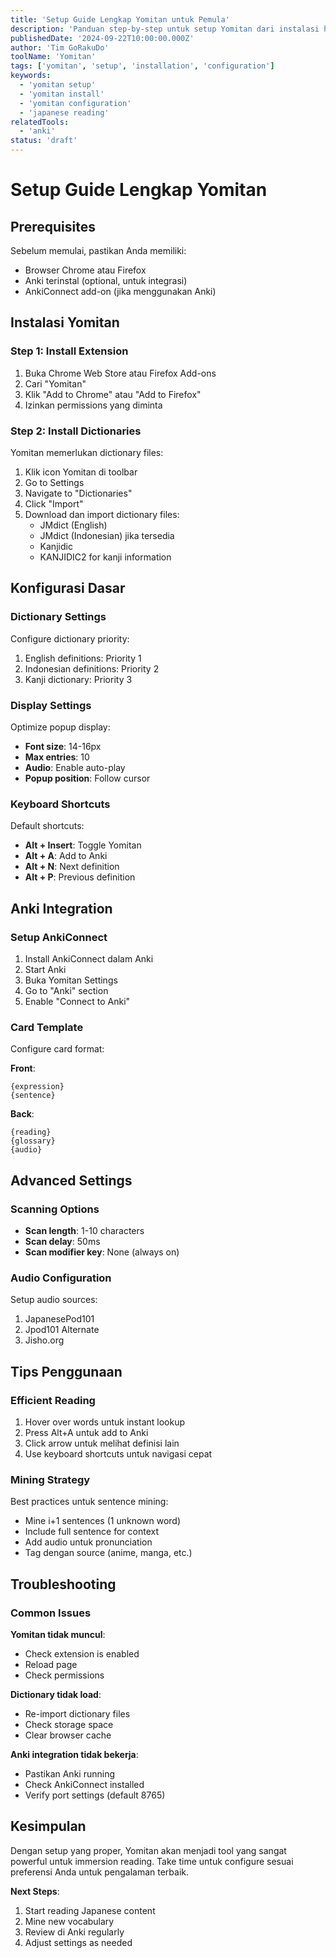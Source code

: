 ```yaml
---
title: 'Setup Guide Lengkap Yomitan untuk Pemula'
description: 'Panduan step-by-step untuk setup Yomitan dari instalasi hingga konfigurasi optimal untuk membaca bahasa Jepang.'
publishedDate: '2024-09-22T10:00:00.000Z'
author: 'Tim GoRakuDo'
toolName: 'Yomitan'
tags: ['yomitan', 'setup', 'installation', 'configuration']
keywords:
  - 'yomitan setup'
  - 'yomitan install'
  - 'yomitan configuration'
  - 'japanese reading'
relatedTools:
  - 'anki'
status: 'draft'
---
```


# Setup Guide Lengkap Yomitan

## Prerequisites

Sebelum memulai, pastikan Anda memiliki:

- Browser Chrome atau Firefox
- Anki terinstal (optional, untuk integrasi)
- AnkiConnect add-on (jika menggunakan Anki)

## Instalasi Yomitan

### Step 1: Install Extension

1. Buka Chrome Web Store atau Firefox Add-ons
2. Cari "Yomitan"
3. Klik "Add to Chrome" atau "Add to Firefox"
4. Izinkan permissions yang diminta

### Step 2: Install Dictionaries

Yomitan memerlukan dictionary files:

1. Klik icon Yomitan di toolbar
2. Go to Settings
3. Navigate to "Dictionaries"
4. Click "Import"
5. Download dan import dictionary files:
   - JMdict (English)
   - JMdict (Indonesian) jika tersedia
   - Kanjidic
   - KANJIDIC2 for kanji information

## Konfigurasi Dasar

### Dictionary Settings

Configure dictionary priority:

1. English definitions: Priority 1
2. Indonesian definitions: Priority 2
3. Kanji dictionary: Priority 3

### Display Settings

Optimize popup display:

- **Font size**: 14-16px
- **Max entries**: 10
- **Audio**: Enable auto-play
- **Popup position**: Follow cursor

### Keyboard Shortcuts

Default shortcuts:

- **Alt + Insert**: Toggle Yomitan
- **Alt + A**: Add to Anki
- **Alt + N**: Next definition
- **Alt + P**: Previous definition

## Anki Integration

### Setup AnkiConnect

1. Install AnkiConnect dalam Anki
2. Start Anki
3. Buka Yomitan Settings
4. Go to "Anki" section
5. Enable "Connect to Anki"

### Card Template

Configure card format:

**Front**:

```
{expression}
{sentence}
```

**Back**:

```
{reading}
{glossary}
{audio}
```

## Advanced Settings

### Scanning Options

- **Scan length**: 1-10 characters
- **Scan delay**: 50ms
- **Scan modifier key**: None (always on)

### Audio Configuration

Setup audio sources:

1. JapanesePod101
2. Jpod101 Alternate
3. Jisho.org

## Tips Penggunaan

### Efficient Reading

1. Hover over words untuk instant lookup
2. Press Alt+A untuk add to Anki
3. Click arrow untuk melihat definisi lain
4. Use keyboard shortcuts untuk navigasi cepat

### Mining Strategy

Best practices untuk sentence mining:

- Mine i+1 sentences (1 unknown word)
- Include full sentence for context
- Add audio untuk pronunciation
- Tag dengan source (anime, manga, etc.)

## Troubleshooting

### Common Issues

**Yomitan tidak muncul**:

- Check extension is enabled
- Reload page
- Check permissions

**Dictionary tidak load**:

- Re-import dictionary files
- Check storage space
- Clear browser cache

**Anki integration tidak bekerja**:

- Pastikan Anki running
- Check AnkiConnect installed
- Verify port settings (default 8765)

## Kesimpulan

Dengan setup yang proper, Yomitan akan menjadi tool yang sangat powerful untuk immersion reading. Take time untuk configure sesuai preferensi Anda untuk pengalaman terbaik.

**Next Steps**:

1. Start reading Japanese content
2. Mine new vocabulary
3. Review di Anki regularly
4. Adjust settings as needed
